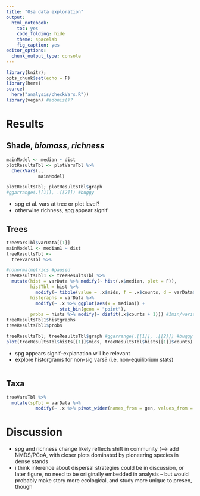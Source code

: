 ```yaml
---
title: "Osa data exploration"
output:
  html_notebook: 
    toc: yes
    code_folding: hide
    theme: spacelab
    fig_caption: yes
editor_options: 
  chunk_output_type: console
---
```


```r
library(knitr); 
opts_chunk$set(echo = F)
library(here)
source(
  here("analysis/checkVars.R"))
library(vegan) #adonis()?
```

# Results

## Shade, *biomass*, *richness*

```r
mainModel <- median ~ dist
plotResultsTbl <- plotVarsTbl %>%
  checkVars(.,
            mainModel)

plotResultsTbl; plotResultsTbl$graph 
#ggarrange(.[[1]], .[[2]]) #buggy
```

-   spg et al. vars at tree or plot level?
-   otherwise richness, spg appear signif

## Trees

```r
treeVarsTbl$varData[[1]]
mainModel1 <- median1 ~ dist
treeResultsTbl <- 
  treeVarsTbl %>%

#nonormalmetrics #paused
treeResultsTbl1 <- treeResultsTbl %>%
  mutate(hist = varData %>% modify(~ hist(.x$median, plot = F)),
         histTbl = hist %>%
           modify(~ tibble(value = .x$mids, f = .x$counts, d = varData$dist)),
         histgraphs = varData %>%
           modify(~ .x %>% ggplot(aes(x = median)) +
                    stat_bin(geom = "point"),
         probs = hists %>% modify(~ disfit(.x$counts + 1))) #1min/variable
treeResultsTbl1$histgraphs
treeResultsTbl1$probs

treeResultsTbl; treeResultsTbl$graph #ggarrange(.[[1]], .[[2]]) #buggy
plot(treeResultsTbl$hists[[1]]$mids, treeResultsTbl$hists[[1]]$counts)
```

-   spg appears signif--explanation will be relevant
-   explore historgrams for non-sig vars? (i.e. non-equilibrium stats)

```r

```

## Taxa

```r
treeVarsTbl %>%
  mutate(spTbl = varData %>% 
           modify(~ .x %>% pivot_wider(names_from = gen, values_from = median)))
```

# Discussion

-   spg and richness change likely reflects shift in community (--\> add NMDS/PCoA, with closer plots dominated by pioneering species in dense stands
-   i think inference about dispersal strategies could be in discussion, or later figure, no need to be oriiginally embedded in analysis -- but would probably make story more ecological, and study more unique to presen, though

